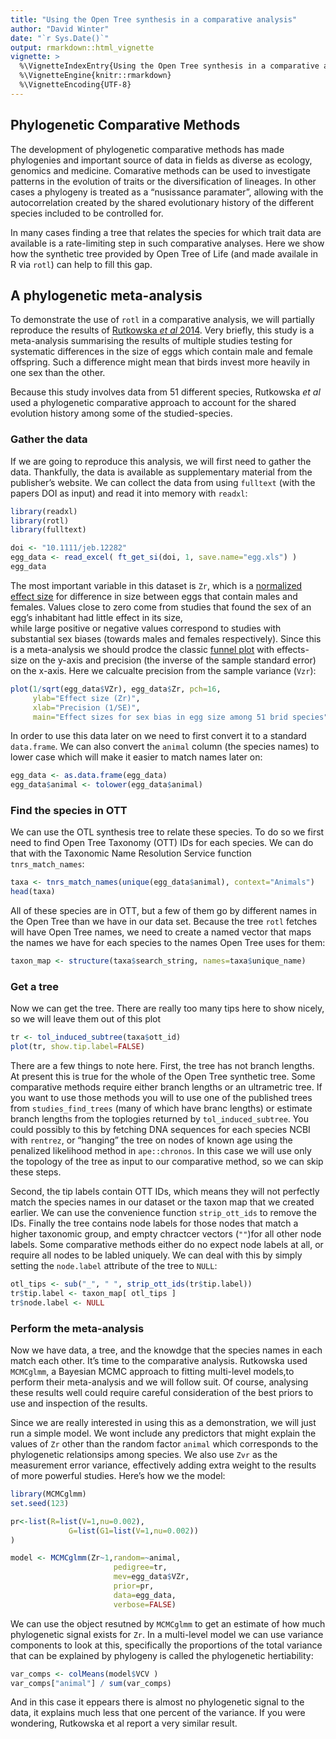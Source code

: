 ```yaml
---
title: "Using the Open Tree synthesis in a comparative analysis"
author: "David Winter"
date: "`r Sys.Date()`"
output: rmarkdown::html_vignette
vignette: >
  %\VignetteIndexEntry{Using the Open Tree synthesis in a comparative analysis}
  %\VignetteEngine{knitr::rmarkdown}
  %\VignetteEncoding{UTF-8}
---
```


## Phylogenetic Comparative Methods

The development of phylogenetic comparative methods has made phylogenies and
important source of data in fields as diverse as ecology, genomics and medicine.
Comarative  methods can be used to investigate patterns in the evolution of 
traits or the diversification of lineages. In other cases a phylogeny is treated
as a "nusissance paramater", allowing with the autocorrelation created by the shared
evolutionary history of the different species included to be controlled for. 

In many cases finding a tree that relates the species for which trait data are
available is a rate-limiting step in such comparative analyses. Here we show
how the synthetic tree provided by Open Tree of Life (and made availale in R via 
`rotl`) can help to fill this gap. 

## A phylogenetic meta-analysis

To demonstrate the use of `rotl` in a comparative analysis, we will partially
reproduce the results of [Rutkowska _et al_ 2014](dx.doi.org/10.1111/jeb.12282).
Very briefly, this study is a meta-analysis summarising the results of multiple
studies testing for systematic differences in the size of eggs which contain 
male and female offspring. Such a difference might mean that birds invest more 
heavily in one sex than the other. 

Because this study involves data from 51 different species, Rutkowska _et al_ 
used a phylogenetic comparative approach to account for the shared evolution
history among some of the studied-species.

### Gather the data

If we are going to reproduce this analysis, we will first need to gather the
data. Thankfully, the data is available as supplementary material from the
publisher's website. We can collect the data from using `fulltext` (with the
papers DOI as input) and read it into memory with `readxl`: 

```r
library(readxl)
library(rotl)
library(fulltext)

doi <- "10.1111/jeb.12282"
egg_data <- read_excel( ft_get_si(doi, 1, save.name="egg.xls") )
egg_data
```

The most important variable in this dataset is `Zr`, which is a [normalized
effect size](https://en.wikipedia.org/wiki/Fisher_transformation) for difference 
in size between eggs that contain males and females. Values close to zero come 
from studies that found the sex of an egg's inhabitant had little effect in its size,  
while large positive or negative values correspond to studies with substantial
sex biases (towards males and females respectively). Since this is a
meta-analysis we should prodce the classic [funnel plot](https://en.wikipedia.org/wiki/Funnel_plot)
with effects-size on the y-axis and precision (the inverse of the sample
standard error) on the x-axis. Here we calcualte precision from the sample
variance (`Vzr`):

```r
plot(1/sqrt(egg_data$VZr), egg_data$Zr, pch=16, 
     ylab="Effect size (Zr)",
     xlab="Precision (1/SE)", 
     main="Effect sizes for sex bias in egg size among 51 brid species" )
```


In order to use this data later on we need to first convert it to a standard
`data.frame`. We can also convert the `animal` column (the species names) to
lower case which will make it easier to match names later on:

```r
egg_data <- as.data.frame(egg_data)
egg_data$animal <- tolower(egg_data$animal)
```
### Find the species in OTT

We can use the OTL synthesis tree to relate these species. To do so we first need to
find Open Tree Taxonomy (OTT) IDs for each species. We can do that with the
Taxonomic Name Resolution Service function `tnrs_match_names`:

```r
taxa <- tnrs_match_names(unique(egg_data$animal), context="Animals")
head(taxa)
```

All of these species are in OTT, but a few of them go by different names in the
Open Tree than we have in our data set. Because the tree `rotl` fetches
will have Open Tree names, we need to create a named vector that maps the names
we have for each species to the names Open Tree uses for them:


```r
taxon_map <- structure(taxa$search_string, names=taxa$unique_name)
```

### Get a tree

Now we can get the tree. There are really too many tips here to show nicely, so
we will leave them out of this plot

```r
tr <- tol_induced_subtree(taxa$ott_id)
plot(tr, show.tip.label=FALSE)
```

There are a few things to note here. First, the tree has not branch lengths.
At present this is true for the whole of the Open Tree synthetic tree. Some
comparative methods require either branch lengths or an ultrametric tree. If 
you want to use those methods you will to use one of the published trees from
`studies_find_trees` (many of which have branc lengths) or estimate branch lengths
from the toplogies returned by `tol_induced_subtree`.  You could possibly to this by 
fetching DNA sequences for each species NCBI with `rentrez`, or "hanging" the 
tree on nodes of known age using the penalized likelihood method in `ape::chronos`.
In this case we will use only the topology of the tree as input to our
comparative method, so we can skip these steps.

Second, the tip labels contain OTT IDs, which means they will not perfectly
match the species names in our dataset or the taxon map that we created earlier. 
We can use the convenience function `strip_ott_ids` to remove the IDs. Finally 
the tree contains node labels for those nodes that match a higher taxonomic
group, and empty chractcer vectors (`""`)for all other node labels. Some
comparative methods either do no expect node labels at all, or require all nodes
to be labled uniquely. We can deal with this by simply setting the `node.label`
attribute of the tree to `NULL`:

```r
otl_tips <- sub("_", " ", strip_ott_ids(tr$tip.label))
tr$tip.label <- taxon_map[ otl_tips ]
tr$node.label <- NULL
```

### Perform the meta-analysis


Now we have data, a tree, and the knowdge that the species names in each match
each other. It's time to the comparative analysis. Rutkowska used `MCMCglmm`, a
Bayesian MCMC approach to fitting multi-level models,to perform their meta-analysis 
and we will follow suit. Of course, analysing these results well could require
careful consideration of the best priors to use and inspection of the results.

Since we are really interested in using this as a demonstration, we will just
run a simple model. We wont include any predictors that might explain the values
of `Zr` other than the random factor `animal` which corresponds to the
phylogenetic relationsips among species. We also use `Zvr` as the measurement
error variance, effectively adding extra weight to the results of more powerful 
studies. Here's how we the model:


```r
library(MCMCglmm)
set.seed(123)

pr<-list(R=list(V=1,nu=0.002),
             G=list(G1=list(V=1,nu=0.002))
)

model <- MCMCglmm(Zr~1,random=~animal, 
                       pedigree=tr,
                       mev=egg_data$VZr,
                       prior=pr,                  
                       data=egg_data, 
                       verbose=FALSE)
```

We can use the object resutned by `MCMCglmm` to get an estimate of how much
phylogenetic signal exists for `Zr`. In a multi-level model we can use variance
components to look at this, specifically the proportions of the total variance
that can be explained by phylogeny is called the phylogenetic hertiability:


```r
var_comps <- colMeans(model$VCV )
var_comps["animal"] / sum(var_comps)
```

And in this case it eppears there is almost no phylogenetic signal to the data,
it explains much less that one percent of the variance. If you were wondering, 
Rutkowska et al report a very similar result.
